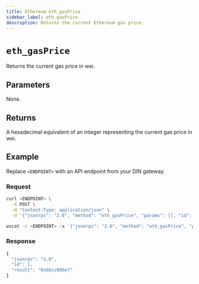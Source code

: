```yaml
---
title: Ethereum eth_gasPrice
sidebar_label: eth_gasPrice
description: Returns the current Ethereum gas price.
---
```



# `eth_gasPrice`


Returns the current gas price in wei. 

## Parameters

None.

## Returns

A hexadecimal equivalent of an integer representing the current gas price in wei.

## Example

Replace `<ENDPOINT>` with an API endpoint from your DIN gateway.

### Request


<Tabs>
  <TabItem value="curl">

```bash
curl <ENDPOINT> \
  -X POST \
  -H "Content-Type: application/json" \
  -d '{"jsonrpc": "2.0", "method": "eth_gasPrice", "params": [], "id": 1}'
```

  </TabItem>
  <TabItem value="WSS">

```bash
wscat -c <ENDPOINT> -x '{"jsonrpc": "2.0", "method": "eth_gasPrice", "params": [], "id": 1}'
```

  </TabItem>
</Tabs>

### Response


<Tabs>
  <TabItem value="JSON">

```js
{
  "jsonrpc": "2.0",
  "id": 1,
  "result": "0x6bcc886e7"
}
```

  </TabItem>
</Tabs>
